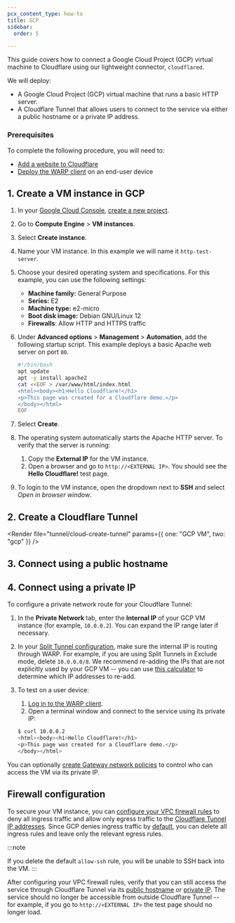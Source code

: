 ```yaml
---
pcx_content_type: how-to
title: GCP
sidebar:
  order: 5

---
```



This guide covers how to connect a Google Cloud Project (GCP) virtual machine to Cloudflare using our lightweight connector, `cloudflared`.

We will deploy:

* A Google Cloud Project (GCP) virtual machine that runs a basic HTTP server.
* A Cloudflare Tunnel that allows users to connect to the service via either a public hostname or a private IP address.

### Prerequisites

To complete the following procedure, you will need to:

* [Add a website to Cloudflare](/fundamentals/setup/manage-domains/add-site/)
* [Deploy the WARP client](/cloudflare-one/connections/connect-devices/warp/deployment/manual-deployment/) on an end-user device

## 1. Create a VM instance in GCP

1. In your [Google Cloud Console](https://console.cloud.google.com/), [create a new project](https://developers.google.com/workspace/guides/create-project).

2. Go to **Compute Engine** > **VM instances**.

3. Select **Create instance**.

4. Name your VM instance. In this example we will name it `http-test-server`.

5. Choose your desired operating system and specifications. For this example, you can use the following settings:

   * **Machine family:** General Purpose
   * **Series:** E2
   * **Machine type:** e2-micro
   * **Boot disk image:** Debian GNU/Linux 12
   * **Firewalls**: Allow HTTP and HTTPS traffic

6. Under **Advanced options** > **Management** > **Automation**, add the following startup script. This example deploys a basic Apache web server on port `80`.

   ```bash
   #!/bin/bash
   apt update
   apt -y install apache2
   cat <<EOF > /var/www/html/index.html
   <html><body><h1>Hello Cloudflare!</h1>
   <p>This page was created for a Cloudflare demo.</p>
   </body></html>
   EOF
   ```

7. Select **Create**.

8. The operating system automatically starts the Apache HTTP server. To verify that the server is running:

   1. Copy the **External IP** for the VM instance.
   2. Open a browser and go to `http://<EXTERNAL IP>`. You should see the **Hello Cloudflare!** test page.

9. To login to the VM instance, open the dropdown next to **SSH** and select *Open in browser window*.

## 2. Create a Cloudflare Tunnel

<Render file="tunnel/cloud-create-tunnel" params={{ one: "GCP VM", two: "gcp" }} />

## 3. Connect using a public hostname

<Render file="tunnel/cloud-public-hostname" />

## 4. Connect using a private IP

To configure a private network route for your Cloudflare Tunnel:

1. In the **Private Network** tab, enter the **Internal IP** of your GCP VM instance (for example, `10.0.0.2`).  You can expand the IP range later if necessary.
2. In your [Split Tunnel configuration](/cloudflare-one/connections/connect-devices/warp/configure-warp/route-traffic/split-tunnels/#add-a-route), make sure the internal IP is routing through WARP. For example, if you are using Split Tunnels in Exclude mode, delete `10.0.0.0/8`.  We recommend re-adding the IPs that are not explicitly used by your GCP VM -- you can use [this calculator](https://www.procustodibus.com/blog/2021/03/wireguard-allowedips-calculator/) to determine which IP addresses to re-add.
3. To test on a user device:

   1. [Log in to the WARP client](/cloudflare-one/connections/connect-devices/warp/deployment/manual-deployment/).
   2. Open a terminal window and connect to the service using its private IP:

   ```sh
   $ curl 10.0.0.2
   <html><body><h1>Hello Cloudflare!</h1>
   <p>This page was created for a Cloudflare demo.</p>
   </body></html>
   ```

You can optionally [create Gateway network policies](/cloudflare-one/connections/connect-networks/private-net/cloudflared/#4-recommended-filter-network-traffic-with-gateway) to control who can access the VM via its private IP.

## Firewall configuration

To secure your VM instance, you can [configure your VPC firewall rules](https://cloud.google.com/firewall/docs/using-firewalls) to deny all ingress traffic and allow only egress traffic to the [Cloudflare Tunnel IP addresses](/cloudflare-one/connections/connect-networks/deploy-tunnels/tunnel-with-firewall/#required-for-tunnel-operation). Since GCP denies ingress traffic by [default](https://cloud.google.com/firewall/docs/firewalls#default_firewall_rules), you can delete all ingress rules and leave only the relevant egress rules.

:::note

If you delete the default `allow-ssh` rule, you will be unable to SSH back into the VM. 
:::

After configuring your VPC firewall rules, verify that you can still access the service through Cloudflare Tunnel via its [public hostname](#3-connect-using-a-public-hostname) or [private IP](#4-connect-using-a-private-ip). The service should no longer be accessible from outside Cloudflare Tunnel -- for example, if you go to `http://<EXTERNAL IP>` the test page should no longer load.
